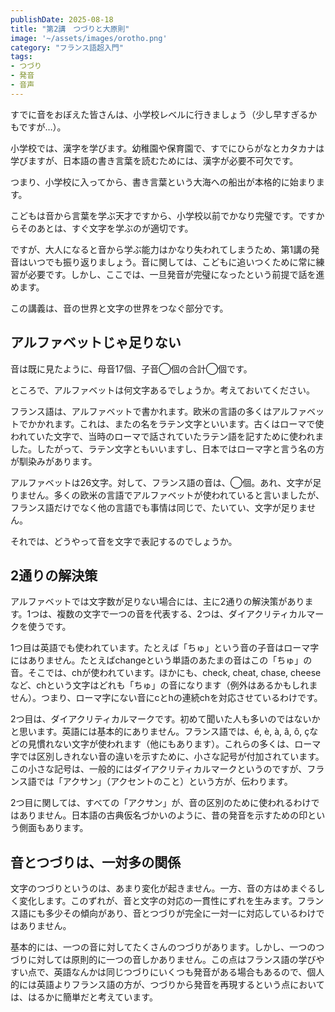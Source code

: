 ```yaml
---
publishDate: 2025-08-18
title: "第2講　つづりと大原則"
image: '~/assets/images/orotho.png'
category: "フランス語超入門"
tags:
- つづり
- 発音
- 音声
---
```


すでに音をおぼえた皆さんは、小学校レベルに行きましょう（少し早すぎるかもですが…）。

小学校では、漢字を学びます。幼稚園や保育園で、すでにひらがなとカタカナは学びますが、日本語の書き言葉を読むためには、漢字が必要不可欠です。

つまり、小学校に入ってから、書き言葉という大海への船出が本格的に始まります。

こどもは音から言葉を学ぶ天才ですから、小学校以前でかなり完璧です。ですからそのあとは、すぐ文字を学ぶのが適切です。

ですが、大人になると音から学ぶ能力はかなり失われてしまうため、第1講の発音はいつでも振り返りましょう。音に関しては、こどもに追いつくために常に練習が必要です。しかし、ここでは、一旦発音が完璧になったという前提で話を進めます。

この講義は、音の世界と文字の世界をつなぐ部分です。

<TOC id='superintro2' />

## アルファベットじゃ足りない

音は既に見たように、母音17個、子音◯個の合計◯個です。

ところで、アルファベットは何文字あるでしょうか。考えておいてください。

フランス語は、アルファベットで書かれます。欧米の言語の多くはアルファベットでかかれます。これは、またの名をラテン文字といいます。古くはローマで使われていた文字で、当時のローマで話されていたラテン語を記すために使われました。したがって、ラテン文字ともいいますし、日本ではローマ字と言う名の方が馴染みがあります。

アルファベットは26文字。対して、フランス語の音は、◯個。あれ、文字が足りません。多くの欧米の言語でアルファベットが使われていると言いましたが、フランス語だけでなく他の言語でも事情は同じで、たいてい、文字が足りません。

それでは、どうやって音を文字で表記するのでしょうか。

## 2通りの解決策

アルファベットでは文字数が足りない場合には、主に2通りの解決策があります。1つは、複数の文字で一つの音を代表する、2つは、ダイアクリティカルマークを使うです。

1つ目は英語でも使われています。たとえば「ちゅ」という音の子音はローマ字にはありません。たとえばchangeという単語のあたまの音はこの「ちゅ」の音。そこでは、chが使われています。ほかにも、check, cheat, chase, cheeseなど、chという文字はどれも「ちゅ」の音になります（例外はあるかもしれません）。つまり、ローマ字にない音にcとhの連続chを対応させているわけです。

2つ目は、ダイアクリティカルマークです。初めて聞いた人も多いのではないかと思います。英語には基本的にありません。フランス語では、é, è, à, â, ô, çなどの見慣れない文字が使われます（他にもあります）。これらの多くは、ローマ字では区別しきれない音の違いを示すために、小さな記号が付加されています。この小さな記号は、一般的にはダイアクリティカルマークというのですが、フランス語では「アクサン」（アクセントのこと）という方が、伝わります。

2つ目に関しては、すべての「アクサン」が、音の区別のために使われるわけではありません。日本語の古典仮名づかいのように、昔の発音を示すための印という側面もあります。

## 音とつづりは、一対多の関係

文字のつづりというのは、あまり変化が起きません。一方、音の方はめまぐるしく変化します。このずれが、音と文字の対応の一貫性にずれを生みます。フランス語にも多少その傾向があり、音とつづりが完全に一対一に対応しているわけではありません。

基本的には、一つの音に対してたくさんのつづりがあります。しかし、一つのつづりに対しては原則的に一つの音しかありません。この点はフランス語の学びやすい点で、英語なんかは同じつづりにいくつも発音がある場合もあるので、個人的には英語よりフランス語の方が、つづりから発音を再現するという点においては、はるかに簡単だと考えています。